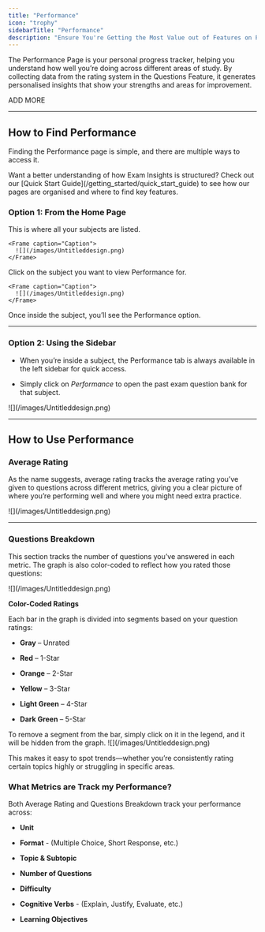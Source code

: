 ```yaml
---
title: "Performance"
icon: "trophy"
sidebarTitle: "Performance"
description: "Ensure You're Getting the Most Value out of Features on Performance"
---
```


The Performance Page is your personal progress tracker, helping you understand how well you’re doing across different areas of study. By collecting data from the rating system in the Questions Feature, it generates personalised insights that show your strengths and areas for improvement.

ADD MORE

***

## How to Find Performance

Finding the Performance page is simple, and there are multiple ways to access it.

<Tip>
  Want a better understanding of how Exam Insights is structured? Check out our [Quick Start Guide](/getting_started/quick_start_guide) to see how our pages are organised and where to find key features.
</Tip>

### Option 1: From the Home Page

<Steps>
  <Step title="Go to your Home Page">
    This is where all your subjects are listed.

    <Frame caption="Caption">
      ![](/images/Untitleddesign.png)
    </Frame>
  </Step>

  <Step title="Select a Subject">
    Click on the subject you want to view Performance for.

    <Frame caption="Caption">
      ![](/images/Untitleddesign.png)
    </Frame>
  </Step>

  <Step title="Click Performance">
    Once inside the subject, you’ll see the Performance option.
  </Step>
</Steps>

***

### Option 2: Using the Sidebar

* When you’re inside a subject, the Performance tab is always available in the left sidebar for quick access.

* Simply click on *Performance* to open the past exam question bank for that subject.

<Frame caption="Caption">
  ![](/images/Untitleddesign.png)
</Frame>

***

## How to Use Performance

### Average Rating

As the name suggests, average rating tracks the average rating you’ve given to questions across different metrics, giving you a clear picture of where you’re performing well and where you might need extra practice.

<Frame caption="Caption">
  ![](/images/Untitleddesign.png)
</Frame>

***

### Questions Breakdown

This section tracks the number of questions you’ve answered in each metric. The graph is also color-coded to reflect how you rated those questions:

<Frame caption="Caption">
  ![](/images/Untitleddesign.png)
</Frame>

**Color-Coded Ratings**

Each bar in the graph is divided into segments based on your question ratings:

* **Gray** – Unrated

* **Red** – 1-Star

* **Orange** – 2-Star

* **Yellow** – 3-Star

* **Light Green** – 4-Star

* **Dark Green** – 5-Star

<Tip>
  To remove a segment from the bar, simply click on it in the legend, and it will be hidden from the graph.
</Tip>

<Frame caption="Caption">
  ![](/images/Untitleddesign.png)
</Frame>


This makes it easy to spot trends—whether you’re consistently rating certain topics highly or struggling in specific areas.

### What Metrics are Track my Performance?

Both Average Rating and Questions Breakdown track your performance across:

* **Unit**

* **Format** - (Multiple Choice, Short Response, etc.)

* **Topic & Subtopic**

* **Number of Questions**

* **Difficulty**

* **Cognitive Verbs** - (Explain, Justify, Evaluate, etc.)

* **Learning Objectives**